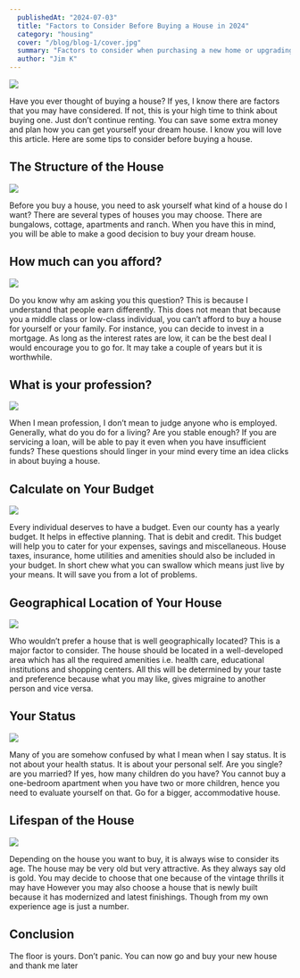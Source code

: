 ```yaml
---
  publishedAt: "2024-07-03"
  title: "Factors to Consider Before Buying a House in 2024"
  category: "housing"
  cover: "/blog/blog-1/cover.jpg"
  summary: "Factors to consider when purchasing a new home or upgrading your house considering House taxes, insurance, home utilities and amenities should also be included in your budget"
  author: "Jim K"
---
```



![](/blog/blog-1/cover.jpg)

Have you ever thought of buying a house? If yes, I know there are factors that you may have considered. If not, this is your high time to think about buying one. Just don’t continue renting. You can save some extra money and plan how you can get yourself your dream house. I know you will love this article. Here are some tips to consider before buying a house.

## The Structure of the House

![](/blog/blog-1/image-2.png)

Before you buy a house, you need to ask yourself what kind of a house do I want? There are several types of houses you may choose. There are bungalows, cottage, apartments and ranch. When you have this in mind, you will be able to make a good decision to buy your dream house.

## How much can you afford?

![](/blog/blog-1/image-3.png)

Do you know why am asking you this question? This is because I understand that people earn differently. This does not mean that because you a middle class or low-class individual, you can’t afford to buy a house for yourself or your family. For instance, you can decide to invest in a mortgage. As long as the interest rates are low, it can be the best deal I would encourage you to go for. It may take a couple of years but it is worthwhile.

## What is your profession?

![](/blog/blog-1/image-4.png)

When I mean profession, I don’t mean to judge anyone who is employed. Generally, what do you do for a living? Are you stable enough? If you are servicing a loan, will be able to pay it even when you have insufficient funds? These questions should linger in your mind every time an idea clicks in about buying a house.

## Calculate on Your Budget

![](/blog/blog-1/image-5.png)

Every individual deserves to have a budget. Even our county has a yearly budget. It helps in effective planning. That is debit and credit. This budget will help you to cater for your expenses, savings and miscellaneous. House taxes, insurance, home utilities and amenities should also be included in your budget. In short chew what you can swallow which means just live by your means. It will save you from a lot of problems.

## Geographical Location of Your House 

![](/blog/blog-1/image-6.png)

Who wouldn’t prefer a house that is well geographically located? This is a major factor to consider. The house should be located in a well-developed area which has all the required amenities i.e. health care, educational institutions and shopping centers. All this will be determined by your taste and preference because what you may like, gives migraine to another person and vice versa.

## Your Status

![](/blog/blog-1/image-7.png)

Many of you are somehow confused by what I mean when I say status. It is not about your health status. It is about your personal self. Are you single? are you married? If yes, how many children do you have? You cannot buy a one-bedroom apartment when you have two or more children, hence you need to evaluate yourself on that. Go for a bigger, accommodative house.

## Lifespan of the House

![](/blog/blog-1/image-8.png)

Depending on the house you want to buy, it is always wise to consider its age. The house may be very old but very attractive. As they always say old is gold. You may decide to choose that one because of the vintage thrills it may have However you may also choose a house that is newly built because it has modernized and latest finishings. Though from my own experience age is just a number.

## Conclusion

The floor is yours. Don’t panic. You can now go and buy your new house and thank me later